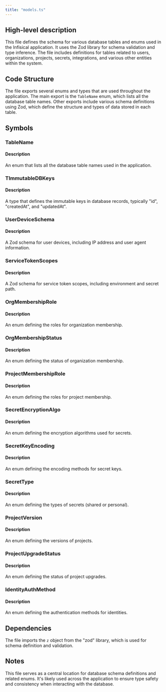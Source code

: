```yaml
---
title: "models.ts"
---
```


## High-level description
This file defines the schema for various database tables and enums used in the Infisical application. It uses the Zod library for schema validation and type inference. The file includes definitions for tables related to users, organizations, projects, secrets, integrations, and various other entities within the system.

## Code Structure
The file exports several enums and types that are used throughout the application. The main export is the `TableName` enum, which lists all the database table names. Other exports include various schema definitions using Zod, which define the structure and types of data stored in each table.

## Symbols

### TableName
#### Description
An enum that lists all the database table names used in the application.

### TImmutableDBKeys
#### Description
A type that defines the immutable keys in database records, typically "id", "createdAt", and "updatedAt".

### UserDeviceSchema
#### Description
A Zod schema for user devices, including IP address and user agent information.

### ServiceTokenScopes
#### Description
A Zod schema for service token scopes, including environment and secret path.

### OrgMembershipRole
#### Description
An enum defining the roles for organization membership.

### OrgMembershipStatus
#### Description
An enum defining the status of organization membership.

### ProjectMembershipRole
#### Description
An enum defining the roles for project membership.

### SecretEncryptionAlgo
#### Description
An enum defining the encryption algorithms used for secrets.

### SecretKeyEncoding
#### Description
An enum defining the encoding methods for secret keys.

### SecretType
#### Description
An enum defining the types of secrets (shared or personal).

### ProjectVersion
#### Description
An enum defining the versions of projects.

### ProjectUpgradeStatus
#### Description
An enum defining the status of project upgrades.

### IdentityAuthMethod
#### Description
An enum defining the authentication methods for identities.

## Dependencies
The file imports the `z` object from the "zod" library, which is used for schema definition and validation.

## Notes
This file serves as a central location for database schema definitions and related enums. It's likely used across the application to ensure type safety and consistency when interacting with the database.